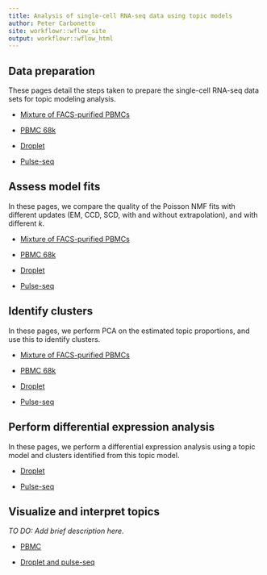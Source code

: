 ```yaml
---
title: Analysis of single-cell RNA-seq data using topic models
author: Peter Carbonetto
site: workflowr::wflow_site
output: workflowr::wflow_html
---
```


Data preparation
----------------

These pages detail the steps taken to prepare the single-cell RNA-seq
data sets for topic modeling analysis.

+ [Mixture of FACS-purified PBMCs](prepare_purified_pbmc.html)

+ [PBMC 68k](prepare_68k_pbmc.html)

+ [Droplet](prepare_droplet.html)

+ [Pulse-seq](prepare_pulseseq.html)

Assess model fits
-----------------

In these pages, we compare the quality of the Poisson NMF fits with
different updates (EM, CCD, SCD, with and without extrapolation), and
with different $k$.

+ [Mixture of FACS-purified PBMCs](assess_fits_purified_pbmc.html)

+ [PBMC 68k](assess_fits_68k_pbmc.html)

+ [Droplet](assess_fits_droplet.html)

+ [Pulse-seq](assess_fits_pulseseq.html)

Identify clusters
-----------------

In these pages, we perform PCA on the estimated topic proportions, and
use this to identify clusters.

+ [Mixture of FACS-purified PBMCs](clusters_purified_pbmc.html)

+ [PBMC 68k](clusters_68k_pbmc.html)

+ [Droplet](clusters_droplet.html)

+ [Pulse-seq](clusters_pulseseq.html)

Perform differential expression analysis
----------------------------------------

In these pages, we perform a differential expression analysis using
a topic model and clusters identified from this topic model.

+ [Droplet](diff_count_droplet.html)

+ [Pulse-seq](diff_count_pulseseq.html)

Visualize and interpret topics
------------------------------

*TO DO: Add brief description here.*

+ [PBMC](plots_pbmc.html)

+ [Droplet and pulse-seq](plots_tracheal_epithelium.html)

